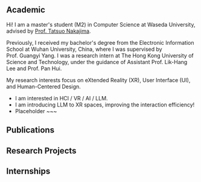 ## Academic

Hi! I am a master's student (M2) in Computer Science at Waseda University, advised by [Prof. Tatsuo Nakajima](https://scholar.google.co.jp/citations?user=hVxdgeYAAAAJ&hl=ja).

Previously, I received my bachelor's degree from the Electronic Information School at Wuhan University, China, where I was supervised by Prof. Guangyi Yang. I was a research intern at The Hong Kong University of Science and Technology, under the guidance of Assistant Prof. Lik-Hang Lee and Prof. Pan Hui.

My research interests focus on eXtended Reality (XR), User Interface (UI), and Human-Centered Design.

- I am interested in HCI / VR / AI / LLM.
- I am introducing LLM to XR spaces, improving the interaction efficiency!
- Placeholder ~~~

## Publications

## Research Projects

## Internships
